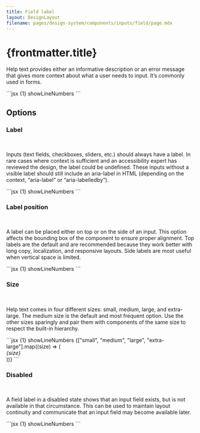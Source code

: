 ```yaml
---
title: Field label
layout: DesignLayout
filename: pages/design-system/components/inputs/field/page.mdx
---
```



# {frontmatter.title}

Help text provides either an informative description or an error message that gives more context about what a user needs to input. It’s commonly used in forms.

<MainView />

<CodeView>
  <CodeViewItem title="Sapa">
```jsx {1} showLineNumbers
<Field label="Email address">
    <InputEditor value="sample text" />
</Field>

<Field label="Account Type">
    <RadioGroup
        direction="vertical"
        value={10}
        options={[
            { value: 10, label: "Travel", checked: true },
            { value: 20, label: "Music" },
            { value: 30, label: "Shopping" },
        ]}
    />
</Field>
```
  </CodeViewItem>
</CodeView>

## Options

### Label

<OptionsView />

&nbsp;

Inputs (text fields, checkboxes, sliders, etc.) should always have a
label. In rare cases where context is sufficient and an
accessibility expert has reviewed the design, the label could be
undefined. These inputs without a visible label should still include
an aria-label in HTML (depending on the context, “aria-label” or
“aria-labelledby”).

<CodeView>
  <CodeViewItem title="Sapa">
    ```jsx {1} showLineNumbers
    <Field label="Email address">
      <InputEditor />
    </Field>
    ```
  </CodeViewItem>
</CodeView>

### Label position

<LabelPositionView />

&nbsp;

A label can be placed either on top or on the side of an input. This
option affects the bounding box of the component to ensure proper
alignment. Top labels are the default and are recommended because
they work better with long copy, localization, and responsive
layouts. Side labels are most useful when vertical space is limited.

<CodeView>
  <CodeViewItem title="Sapa">
```jsx {1} showLineNumbers

<Field label="Email address">
  <InputEditor />
</Field>

<Field label="Email address" position="horizontal">
    <InputEditor />
</Field>
```
  </CodeViewItem>
</CodeView>

### Size

<SizeView />

&nbsp;

Help text comes in four different sizes: small, medium, large, and
extra-large. The medium size is the default and most frequent
option. Use the other sizes sparingly and pair them with components
of the same size to respect the built-in hierarchy.

<CodeView>
  <CodeViewItem title="Sapa">
    ```jsx {1} showLineNumbers
    {["small", "medium", "large", "extra-large"].map((size) => (
      <div style={{ display: "flex" }}>
        <div style={{ flex: "none", width: 100 }}>
          <em>{size}</em>
        </div>
        <Field label={"Label"} size={size} required={true} />
      </div>
    ))}
    ```
  </CodeViewItem>
</CodeView>

### Disabled

<DisabledView />

&nbsp;

A field label in a disabled state shows that an input field exists,
but is not available in that circumstance. This can be used to
maintain layout continuity and communicate that an input field may
become available later.

<CodeView>
  <CodeViewItem title="Sapa">
    ```jsx {1} showLineNumbers
    <Field label="Country" disabled>
      <InputEditor disabled />
    </Field>
    ```
  </CodeViewItem>
</CodeView>
